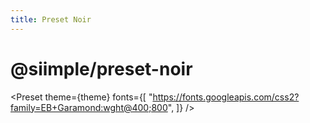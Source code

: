 ```yaml
---
title: Preset Noir
---
```



# @siimple/preset-noir

<Preset 
    theme={theme}
    fonts={[
        "https://fonts.googleapis.com/css2?family=EB+Garamond:wght@400;800",
    ]}
/>
